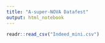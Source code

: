```yaml
---
title: "A-super-NOVA Datafest"
output: html_notebook
---
```


```r
readr::read_csv("Indeed_mini.csv")
```
